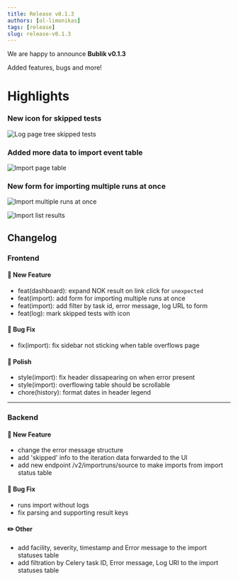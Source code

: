 ```yaml
---
title: Release v0.1.3
authors: [ol-limonikas]
tags: [release]
slug: release-v0.1.3
---
```


We are happy to announce **Bublik v0.1.3**

Added features, bugs and more!

<!--truncate-->

# Highlights

### New icon for skipped tests

![Log page tree skipped tests](./img/SCR-20230318-chrl.png)

### Added more data to import event table

![Import page table](./img/SCR-20230318-cjpi.png)

### New form for importing multiple runs at once

![Import multiple runs at once](./img/SCR-20230317-hkff.png)

![Import list results](./img/SCR-20230317-hlar.png)

## Changelog

### Frontend

#### 🚀 New Feature

- feat(dashboard): expand NOK result on link click for `unexpected`
- feat(import): add form for importing multiple runs at once
- feat(import): add filter by task id, error message, log URL to form
- feat(log): mark skipped tests with icon

#### 🐛 Bug Fix

- fix(import): fix sidebar not sticking when table overflows page

#### 💅 Polish

- style(import): fix header dissapearing on when error present
- style(import): overflowing table should be scrollable
- chore(history): format dates in header legend

---

### Backend

#### 🚀 New Feature

- change the error message structure
- add 'skipped' info to the iteration data forwarded to the UI
- add new endpoint /v2/importruns/source to make imports from import status table

#### 🐛 Bug Fix

- runs import without logs
- fix parsing and supporting result keys

#### ✏️ Other

- add facility, severity, timestamp and Error message to the import statuses table
- add filtration by Celery task ID, Error message, Log URI to the import statuses table

